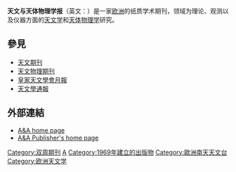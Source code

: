 {{Infobox Journal
| title    =    Astronomy and Astrophysics
| editor    =    Claude Bertout
| discipline    =    [[天文学|天文学]]和[[天体物理学|天体物理学]]
| language    =    英语
| abbreviation    =   {{lang|en| A&A; Astron. Astrophys.}}
| publisher    =    EDP科学、[[欧洲南方天文台|欧洲南方天文台]]
| country    =    全球
| frequency    =    每月四期
| website    =    https://web.archive.org/web/20120815011424/http://www.aanda.org/
| link1    =     
| link1-name =    
| history    =    1969年由欧洲其他期刊合并而来
| ISSN    =    0004-6361
| eISSN    =    1432-0746
}}

'''天文与天体物理学报'''（英文：{{lang|en|'''Astronomy and Astrophysics'''}}）是一家[[欧洲|欧洲]]的纸质学术期刊，领域为理论、观测以及仪器方面的[[天文学|天文学]]和[[天体物理学|天体物理学]]研究。

== 參見 ==
* [[天文期刊|天文期刊]]
* [[天文物理期刊|天文物理期刊]]
* [[皇家天文學會月報|皇家天文學會月報]]
* [[天文學通報|天文學通報]]

==外部連結==
*[https://web.archive.org/web/20120815011424/http://www.aanda.org/ A&A home page]
*[https://web.archive.org/web/20080914100112/http://www.edpsciences.org/journal/index.cfm?edpsname=aa A&A Publisher's home page]

{{European Southern Observatory}}

[[Category:双周期刊|Category:双周期刊]]
[[Category:天文學期刊|A]]
[[Category:1969年建立的出版物|Category:1969年建立的出版物]]
[[Category:歐洲南天天文台|Category:歐洲南天天文台]]
[[Category:欧洲天文学|Category:欧洲天文学]]